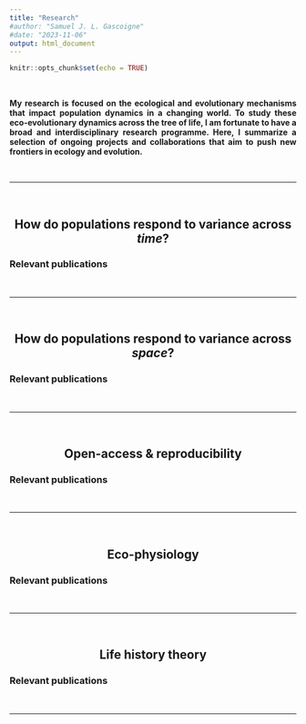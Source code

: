 ```yaml
---
title: "Research"
#author: "Samuel J. L. Gascoigne"
#date: "2023-11-06"
output: html_document
---
```


```r
knitr::opts_chunk$set(echo = TRUE)
```

<style>

body {
text-align: justify}

h2 {
  text-align: center;
}

</style>

<br>

**My research is focused on the ecological and evolutionary mechanisms that impact population dynamics in a changing world. To study these eco-evolutionary dynamics across the tree of life, I am fortunate to have a broad and interdisciplinary research programme. Here, I summarize a selection of ongoing projects and collaborations that aim to push new frontiers in ecology and evolution.**


<br>

---

<br>

## How do populations respond to variance across *time*?

### Relevant publications

<br>

---

<br>

## How do populations respond to variance across *space*?

### Relevant publications

<br>

---

<br>

## Open-access & reproducibility

### Relevant publications

<br>

---

<br>

## Eco-physiology

### Relevant publications

<br>

---

<br>

## Life history theory

### Relevant publications

<br>

---